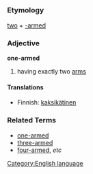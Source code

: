 =={{en}}==
[[Category:English language]]
===Etymology===
[[two]] + [[-armed]]
===Adjective===
'''one-armed'''

#having exactly two [[arm]]s

====Translations====
*Finnish: [[kaksikätinen]]

===Related Terms===
*[[one-armed]]
*[[three-armed]]
*[[four-armed]], ''etc''